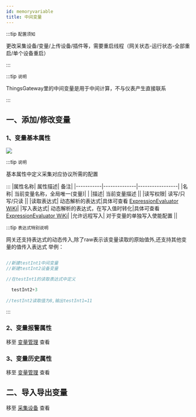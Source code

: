 ```yaml
---
id: memoryvariable
title: 中间变量
---
```


:::tip `配置须知`

 更改采集设备/变量/上传设备/插件等，需要重启线程（网关状态-运行状态-全部重启/单个设备重启）

:::

:::tip `说明`

ThingsGateway里的中间变量是用于中间计算，不与仪表产生直接联系

:::

## 一、添加/修改变量


### 1、变量基本属性

![](/img/docs/devicevariable-1.png)

:::tip `说明`

基本属性中定义采集对应协议所需的配置

:::
|属性名称| 属性描述| 备注|
|-----------|--------------|-----------------|
|名称| 当前变量名称，全局唯一(变量)| |
|描述| 当前变量描述 ||
|读写权限| 读写/只写/只读 ||
|读取表达式| 动态解析的表达式|具体可查看 [ExpressionEvaluator WiKi](https://github.com/codingseb/ExpressionEvaluator)|
|写入表达式| 动态解析的表达式，在写入值时转化|具体可查看 [ExpressionEvaluator WiKi](https://github.com/codingseb/ExpressionEvaluator)|
|允许远程写入| 对于变量的单独写入使能配置 ||

:::tip `表达式特别说明`

网关还支持表达式的动态传入,除了raw表示该变量读取的原始值外,还支持其他变量的值传入表达式
举例：
  ```csharp
  
  //新建testInt1中间变量
  //新建testInt2设备变量

  //在testInt1的读取表达式中定义

    testInt2+3
    
  //testInt2读取值为8,输出testInt1=11

  ```

:::
### 2、变量报警属性

 移至 [变量管理](./devicevariable.mdx#2变量报警属性) 查看


### 3、变量历史属性

 移至 [变量管理](./devicevariable.mdx#3变量历史属性) 查看

## 二、导入导出变量

 移至 [采集设备](./collectdevice.mdx#二导入导出采集设备) 查看




